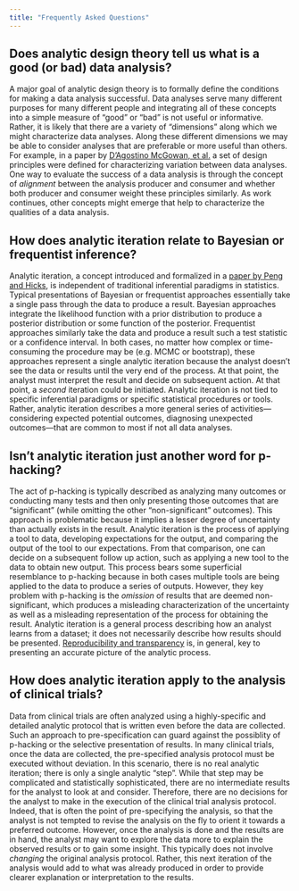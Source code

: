 ```yaml
---
title: "Frequently Asked Questions"
---
```


## Does analytic design theory tell us what is a good (or bad) data analysis?

A major goal of analytic design theory is to formally define the conditions for making a data analysis successful. Data analyses serve many different purposes for many different people and integrating all of these concepts into a simple measure of "good" or "bad" is not useful or informative. Rather, it is likely that there are a variety of "dimensions" along which we might characterize data analyses. Along these different dimensions we may be able to consider analyses that are preferable or more useful than others. For example, in a paper by [D'Agostino McGowan, et al.](https://www.tandfonline.com/doi/full/10.1080/10618600.2022.2104290) a set of design principles were defined for characterizing variation between data analyses. One way to evaluate the success of a data analysis is through the concept of *alignment* between the analysis producer and consumer and whether both producer and consumer weight these principles similarly. As work continues, other concepts might emerge that help to characterize the qualities of a data analysis.


## How does analytic iteration relate to Bayesian or frequentist inference?

Analytic iteration, a concept introduced and formalized in a [paper by Peng and Hicks](https://arxiv.org/abs/2309.08494), is independent of traditional inferential paradigms in statistics. Typical presentations of Bayesian or frequentist approaches essentially take a single pass through the data to produce a result. Bayesian approaches integrate the likelihood function with a prior distribution to produce a posterior distribution or some function of the posterior. Frequentist approaches similarly take the data and produce a result such a test statistic or a confidence interval. In both cases, no matter how complex or time-consuming the procedure may be (e.g. MCMC or bootstrap), these approaches represent a single analytic iteration because the analyst doesn't see the data or results until the very end of the process. At that point, the analyst must interpret the result and decide on subsequent action. At that point, a *second* iteration could be initiated. Analytic iteration is not tied to specific inferential paradigms or specific statistical procedures or tools. Rather, analytic iteration describes a more general series of activities---considering expected potential outcomes, diagnosing unexpected outcomes---that are common to most if not all data analyses.


## Isn't analytic iteration just another word for p-hacking?

The act of p-hacking is typically described as analyzing many outcomes or conducting many tests and then only presenting those outcomes that are "significant" (while omitting the other "non-significant" outcomes). This approach is problematic because it implies a lesser degree of uncertainty than actually exists in the result. Analytic iteration is the process of applying a tool to data, developing expectations for the output, and comparing the output of the tool to our expectations. From that comparison, one can decide on a subsequent follow up action, such as applying a new tool to the data to obtain new output. This process bears some superficial resemblance to p-hacking because in both cases multiple tools are being applied to the data to produce a series of outputs. However, they key problem with p-hacking is the *omission* of results that are deemed non-significant, which produces a misleading characterization of the uncertainty as well as a misleading representation of the process for obtaining the result. Analytic iteration is a general process describing how an analyst learns from a dataset; it does not necessarily describe how results should be presented. [Reproducibility and transparency](https://www.annualreviews.org/doi/full/10.1146/annurev-publhealth-012420-105110) is, in general, key to presenting an accurate picture of the analytic process.


## How does analytic iteration apply to the analysis of clinical trials?

Data from clinical trials are often analyzed using a highly-specific and detailed analytic protocol that is written even before the data are collected. Such an approach to pre-specification can guard against the possiblity of p-hacking or the selective presentation of results. In many clinical trials, once the data are collected, the pre-specified analysis protocol must be executed without deviation. In this scenario, there is no real analytic iteration; there is only a single analytic "step". While that step may be complicated and statistically sophisticated, there are no intermediate results for the analyst to look at and consider. Therefore, there are no decisions for the analyst to make in the execution of the clinical trial analysis protocol. Indeed, that is often the point of pre-specifying the analysis, so that the analyst is not tempted to revise the analysis on the fly to orient it towards a preferred outcome. However, once the analysis is done and the results are in hand, the analyst may want to explore the data more to explain the observed results or to gain some insight. This typically does not involve *changing* the original analysis protocol. Rather, this next iteration of the analysis would add to what was already produced in order to provide clearer explanation or interpretation to the results.



















